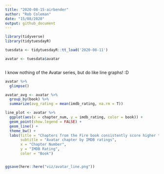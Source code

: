 ```yaml
---
title: "2020-08-15-airbender"
author: "Rob Coleman"
date: "15/08/2020"
output: github_document
---
```



```r
library(tidyverse)
library(tidytuesdayR)

tuesdata <- tidytuesdayR::tt_load('2020-08-11')

avatar <- tuesdata$avatar



```


I know nothing of the Avatar series, but do like line graphs! :D

```r
avatar %>% 
  glimpse()

avatar_avg <- avatar %>% 
  group_by(book) %>% 
  summarize(avg_rating = mean(imdb_rating, na.rm = T))

line_plot <- avatar %>% 
  ggplot(aes(x = chapter_num, y = imdb_rating, color = book)) +
  geom_point(show.legend = FALSE) +
  geom_line() +
  theme_bw() +
  labs(title = "Chapters from the Fire book consistently score higher than Earth and Water with few exceptions",
       subtitle = "Avatar chapter by IMDB ratings",
       x = "Chapter Number",
       y = "IMDB Rating",
       color = "Book")


ggsave(here::here("viz/avatar_line.png"))



```

